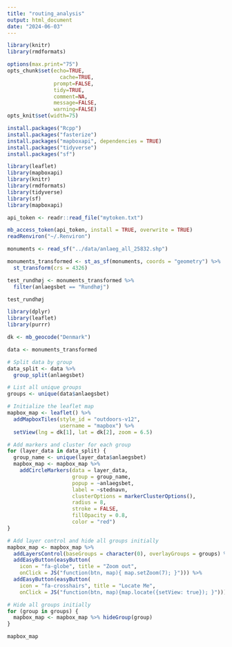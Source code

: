 ```yaml
---
title: "routing_analysis"
output: html_document
date: "2024-06-03"
---
```


```r
library(knitr)
library(rmdformats)

options(max.print="75")
opts_chunk$set(echo=TRUE,
	             cache=TRUE,
               prompt=FALSE,
               tidy=TRUE,
               comment=NA,
               message=FALSE,
               warning=FALSE)
opts_knit$set(width=75)
```

```r
install.packages("Rcpp")
install.packages("fasterize")
install.packages("mapboxapi", dependencies = TRUE)
install.packages("tidyverse")
install.packages("sf")
```

```r
library(leaflet)
library(mapboxapi)
library(knitr)
library(rmdformats)
library(tidyverse)
library(sf)
library(mapboxapi)
```

```r
api_token <- readr::read_file("mytoken.txt")

mb_access_token(api_token, install = TRUE, overwrite = TRUE)
readRenviron("~/.Renviron")
```

```r

monuments <- read_sf("../data/anlaeg_all_25832.shp")

monuments_transformed <- st_as_sf(monuments, coords = "geometry") %>% 
  st_transform(crs = 4326)

test_rundhøj <- monuments_transformed %>% 
  filter(anlaegsbet == "Rundhøj")

test_rundhøj

```

```r
library(dplyr)
library(leaflet)
library(purrr)

dk <- mb_geocode("Denmark")

data <- monuments_transformed

# Split data by group
data_split <- data %>%
  group_split(anlaegsbet)

# List all unique groups
groups <- unique(data$anlaegsbet)

# Initialize the leaflet map
mapbox_map <- leaflet() %>%
  addMapboxTiles(style_id = "outdoors-v12",
                 username = "mapbox") %>%
  setView(lng = dk[1], lat = dk[2], zoom = 6.5)

# Add markers and cluster for each group
for (layer_data in data_split) {
  group_name <- unique(layer_data$anlaegsbet)
  mapbox_map <- mapbox_map %>%
    addCircleMarkers(data = layer_data,
                     group = group_name,
                     popup = ~anlaegsbet,
                     label = ~stednavn,
                     clusterOptions = markerClusterOptions(),
                     radius = 8,
                     stroke = FALSE,
                     fillOpacity = 0.8,
                     color = "red")
}

# Add layer control and hide all groups initially
mapbox_map <- mapbox_map %>%
  addLayersControl(baseGroups = character(0), overlayGroups = groups) %>%
  addEasyButton(easyButton(
    icon = "fa-globe", title = "Zoom out",
    onClick = JS("function(btn, map){ map.setZoom(7); }"))) %>%
  addEasyButton(easyButton(
    icon = "fa-crosshairs", title = "Locate Me",
    onClick = JS("function(btn, map){map.locate({setView: true}); }")))

# Hide all groups initially
for (group in groups) {
  mapbox_map <- mapbox_map %>% hideGroup(group)
}

mapbox_map
```

